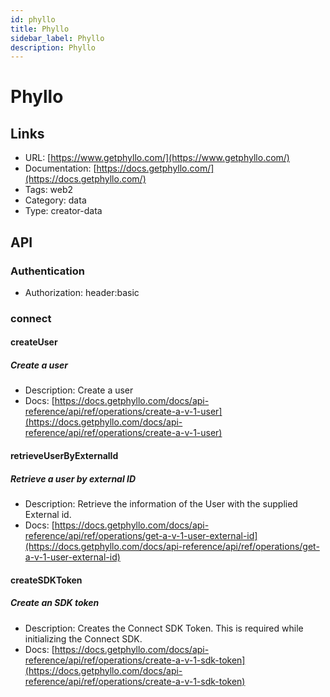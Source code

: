 ```yaml
---
id: phyllo
title: Phyllo
sidebar_label: Phyllo
description: Phyllo
---
```


# Phyllo

## Links

* URL: [https://www.getphyllo.com/](https://www.getphyllo.com/)
* Documentation: [https://docs.getphyllo.com/](https://docs.getphyllo.com/)
* Tags: web2
* Category: data
* Type: creator-data

## API

### Authentication

* Authorization: header:basic

### connect

#### createUser

##### Create a user

* Description: Create a user
* Docs: [https://docs.getphyllo.com/docs/api-reference/api/ref/operations/create-a-v-1-user](https://docs.getphyllo.com/docs/api-reference/api/ref/operations/create-a-v-1-user)

#### retrieveUserByExternalId

##### Retrieve a user by external ID

* Description: Retrieve the information of the User with the supplied External id.
* Docs: [https://docs.getphyllo.com/docs/api-reference/api/ref/operations/get-a-v-1-user-external-id](https://docs.getphyllo.com/docs/api-reference/api/ref/operations/get-a-v-1-user-external-id)

#### createSDKToken

##### Create an SDK token

* Description: Creates the Connect SDK Token. This is required while initializing the Connect SDK.
* Docs: [https://docs.getphyllo.com/docs/api-reference/api/ref/operations/create-a-v-1-sdk-token](https://docs.getphyllo.com/docs/api-reference/api/ref/operations/create-a-v-1-sdk-token)
